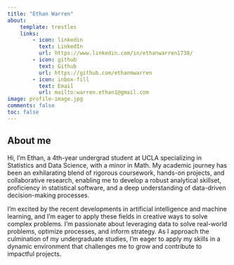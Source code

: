 ```yaml
---
title: "Ethan Warren"
about:
    template: trestles
    links:
        - icon: linkedin
          text: LinkedIn
          url: https://www.linkedin.com/in/ethanwarren1738/
        - icon: github
          text: Github
          url: https://github.com/ethanmwarren
        - icon: inbox-fill
          text: Email
          url: mailto:warren.ethan1@gmail.com
image: profile-image.jpg
comments: false
toc: false
---
```


## About me
Hi, I’m Ethan, a 4th-year undergrad student at UCLA specializing in Statistics and Data Science, with a minor in Math. My academic journey has been an exhilarating blend of rigorous coursework, hands-on projects, and collaborative research, enabling me to develop a robust analytical skillset, proficiency in statistical software, and a deep understanding of data-driven decision-making processes. 

I'm excited by the recent developments in artificial intelligence and machine learning, and I'm eager to apply these fields in creative ways to solve complex problems. I'm passionate about leveraging data to solve real-world problems, optimize processes, and inform strategy. As I approach the culmination of my undergraduate studies, I'm eager to apply my skills in a dynamic environment that challenges me to grow and contribute to impactful projects. 

